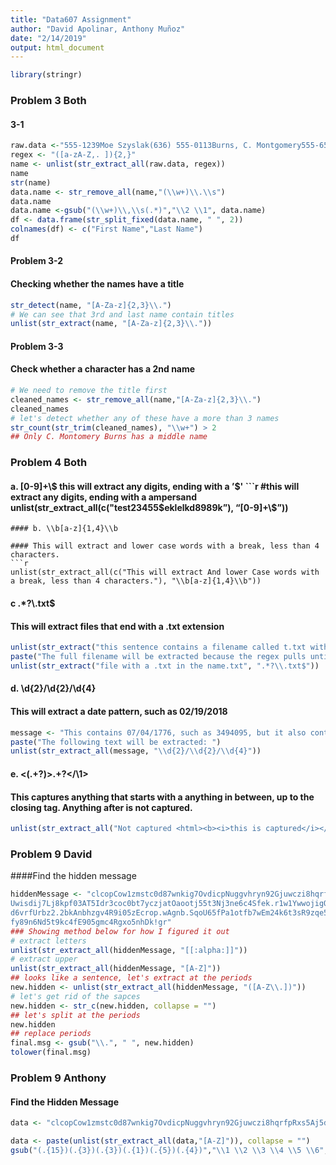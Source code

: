 ```yaml
---
title: "Data607 Assignment"
author: "David Apolinar, Anthony Muñoz"
date: "2/14/2019"
output: html_document
---
```

```r
library(stringr)
```


### Problem 3 Both

#### 3-1
```r

raw.data <-"555-1239Moe Szyslak(636) 555-0113Burns, C. Montgomery555-6542Rev. Timothy Lovejoy555 8904Ned Flanders636-555-3226Simpson, Homer5553642Dr. Julius Hibbert"
regex <- "([a-zA-Z,. ]){2,}"
name <- unlist(str_extract_all(raw.data, regex))
name
str(name)
data.name <- str_remove_all(name,"(\\w+)\\.\\s")
data.name
data.name <-gsub("(\\w+)\\,\\s(.*)","\\2 \\1", data.name)
df <- data.frame(str_split_fixed(data.name, " ", 2))
colnames(df) <- c("First Name","Last Name")
df

```
#### Problem 3-2
#### Checking whether the names have a title
```r
str_detect(name, "[A-Za-z]{2,3}\\.")
# We can see that 3rd and last name contain titles
unlist(str_extract(name, "[A-Za-z]{2,3}\\."))

```
#### Problem 3-3
#### Check whether a character has a 2nd name
```r
# We need to remove the title first
cleaned_names <- str_remove_all(name,"[A-Za-z]{2,3}\\.")
cleaned_names
# let's detect whether any of these have a more than 3 names
str_count(str_trim(cleaned_names), "\\w+") > 2
## Only C. Montomery Burns has a middle name


```
### Problem 4 Both
#### a. [0-9]+\\$  this will extract any digits, ending with a '$'
```r
#this will extract any digits, ending with a ampersand
unlist(str_extract_all(c("test23455$eklelkd8989k"), "[0-9]+\\$"))

```
#### b. \\b[a-z]{1,4}\\b

#### This will extract and lower case words with a break, less than 4 characters.
```r
unlist(str_extract_all(c("This will extract And lower Case words with a break, less than 4 characters."), "\\b[a-z]{1,4}\\b"))
```
#### c .*?\\.txt$
#### This will extract files that end with a .txt extension
```r
unlist(str_extract("this sentence contains a filename called t.txt with a .txt extension filename.txt", ".*?\\.txt$"))
paste("The full filename will be extracted because the regex pulls until the ending .txt")
unlist(str_extract("file with a .txt in the name.txt", ".*?\\.txt$"))
```
#### d. \\d{2}/\\d{2}/\\d{4}
#### This will extract a date pattern, such as 02/19/2018
```r
message <- "This contains 07/04/1776, such as 3494095, but it also contains, such as 33/35/3533444"
paste("The following text will be extracted: ")
unlist(str_extract_all(message, "\\d{2}/\\d{2}/\\d{4}"))
```


#### e. <(.+?)>.+?</\\1>
#### This captures anything that starts with a <tag> anything in between, up to the closing tag</tag>. Anything after is not captured.
```r
unlist(str_extract_all("Not captured <html><b><i>this is captured</i></html> This is not captured", "<(.+?)>.+?</\\1>"))
```

### Problem 9 David
####Find the hidden message
```r
hiddenMessage <- "clcopCow1zmstc0d87wnkig7OvdicpNuggvhryn92Gjuwczi8hqrfpRxs5Aj5dwpn0Tanwo
Uwisdij7Lj8kpf03AT5Idr3coc0bt7yczjatOaootj55t3Nj3ne6c4Sfek.r1w1YwwojigO
d6vrfUrbz2.2bkAnbhzgv4R9i05zEcrop.wAgnb.SqoU65fPa1otfb7wEm24k6t3sR9zqe5
fy89n6Nd5t9kc4fE905gmc4Rgxo5nhDk!gr"
### Showing method below for how I figured it out
# extract letters
unlist(str_extract_all(hiddenMessage, "[[:alpha:]]"))
# extract upper
unlist(str_extract_all(hiddenMessage, "[A-Z]"))
## looks like a sentence, let's extract at the periods
new.hidden <- unlist(str_extract_all(hiddenMessage, "([A-Z\\.])"))
# let's get rid of the sapces
new.hidden <- str_c(new.hidden, collapse = "")
## let's split at the periods
new.hidden
## replace periods
final.msg <- gsub("\\.", " ", new.hidden)
tolower(final.msg)


```
### Problem 9 Anthony
#### Find the Hidden Message
```r

data <- "clcopCow1zmstc0d87wnkig7OvdicpNuggvhryn92Gjuwczi8hqrfpRxs5Aj5dwpn0Tanwo\nUwisdij7Lj8kpf03AT5Idr3coc0bt7yczjatOaootj55t3Nj3ne6c4Sfek.r1w1YwwojigO\nd6vrfUrbz2.2bkAnbhzgv4R9i05zEcrop.wAgnb.SqoU65fPa1otfb7wEm24k6t3sR9zqe5\nfy89n6Nd5t9kc4fE905gmc4Rgxo5nhDk!gr"

data <- paste(unlist(str_extract_all(data,"[A-Z]")), collapse = "")
gsub("(.{15})(.{3})(.{3})(.{1})(.{5})(.{4})","\\1 \\2 \\3 \\4 \\5 \\6", data)


```

